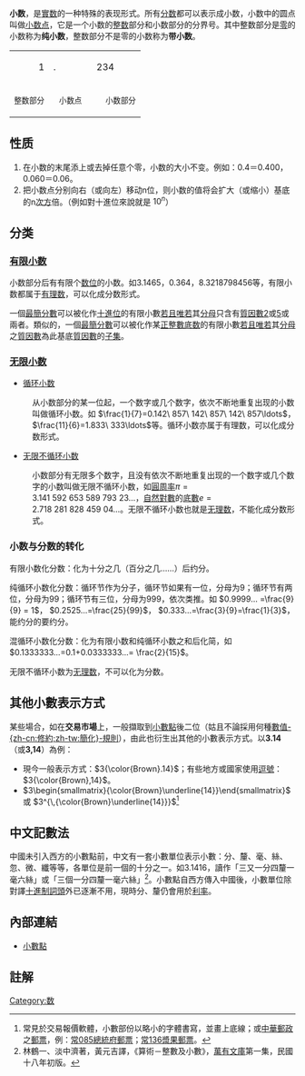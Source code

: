 {{数}}
'''小数'''，是[[實数|實数]]的一种特殊的表现形式。所有[[分数|分数]]都可以表示成小数，小数中的圆点叫做[[小数点|小数点]]，它是一个小数的[[整数|整数]]部分和小数部分的分界号。其中整数部分是[[0|零]]的小数称为'''纯小数'''，整数部分不是零的小数称为'''带小数'''。
{| cellspacing=0
|-align=center style="font-size:300%; line-height:100%"
|align=right|1||.||align=left|234
|-
|<span style="font-size:smaller;">整数部分</span>||<span style="font-size:smaller;padding:0 10px;">小数点</span>||　<span style="font-size:smaller;">小数部分</span>
|}

== 性质 ==
# 在小数的末尾添上或去掉任意个零，小数的大小不变。例如：0.4＝0.400，0.060＝0.06。
# 把小数点分别向右（或向左）移动n位，则小数的值将会扩大（或缩小）基底的n[[冪|次方]]倍。（例如對十進位來說就是 <math>10^n</math>）

== 分类 ==
=== [[有限小数|有限小数]] ===
小数部分后有有限个[[数位|数位]]的小数。如3.1465，0.364，8.3218798456等，有限小数都属于[[有理数|有理数]]，可以化成分数形式。

一個[[最簡分數|最簡分數]]可以被化作[[十進位|十進位]]的有限小數[[若且唯若|若且唯若]]其[[分母|分母]]只含有[[質因數|質因數]][[2|2]]或[[5|5]]或兩者。類似的，一個[[最簡分數|最簡分數]]可以被化作某[[正整數|正整數]][[底数|底数]]的有限小數[[若且唯若|若且唯若]]其[[分母|分母]]之[[質因數|質因數]]為此基底[[質因數|質因數]]的[[子集|子集]]。

=== [[无限小数|无限小数]] ===
* [[循环小数|循环小数]]
: 从小数部分的某一位起，一个数字或几个数字，依次不断地重复出现的小数叫做循环小数。如 <math>\frac{1}{7}=0.142\ 857\ 142\ 857\ 142\ 857\ldots</math>，<math>\frac{11}{6}=1.833\ 333\ldots</math>等。循环小数亦属于有理数，可以化成分数形式。
* [[无理数|无限不循环小数]]
: 小数部分有无限多个数字，且没有依次不断地重复出现的一个数字或几个数字的小数叫做无限不循环小数，如[[圓周率|圓周率]]<math>\pi=3.141\ 592\ 653\ 589\ 793\ 23\ldots</math>，[[自然對數|自然對數]]的[[E_(数学常数)|底數]]<math>e=2.718\ 281\ 828\ 459\ 04\ldots</math>。无限不循环小数也就是[[无理数|无理数]]，不能化成分数形式。

=== 小数与分数的转化 ===
有限小数化分数：化为十分之几（百分之几……）后约分。 

纯循环小数化分数：循环节作为分子，循环节如果有一位，分母为9；循环节有两位，分母为99；循环节有三位，分母为999，依次类推。如 <math>0.9999... =\frac{9}{9} = 1</math>，  <math>0.2525...=\frac{25}{99}</math>， <math> 0.333...=\frac{3}{9}=\frac{1}{3}</math>，能约分的要约分。 

混循环小数化分数：化为有限小数和纯循环小数之和后化简，如<math>0.1333333...=0.1+0.0333333...= \frac{2}{15}</math>。

无限不循环小数为[[无理数|无理数]]，不可以化为分数。

== 其他小數表示方式 ==
某些場合，如在'''交易市場'''上，一般擷取到[[小數點|小數點]]後二位（姑且不論採用何種[[數值修約規則|數值-{zh-cn:修約;zh-tw:簡化}-規則]]），由此也衍生出其他的小數表示方式。以'''3.14'''（或'''3,14'''）為例：

* 現今一般表示方式：<math>3{\color{Brown}.14}</math>；有些地方或國家使用[[逗號|逗號]]：<math>3{\color{Brown},14}</math>。
* <math>3\begin{smallmatrix}{\color{Brown}\underline{14}}\end{smallmatrix}</math> 或 <math>3^{\,{\color{Brown}\underline{14}}}</math><ref>常見於交易報價軟體，小數部份以略小的字體書寫，並畫上底線；或[[中華郵政|中華郵政]]之[[郵票|郵票]]，例：[http://www.post.gov.tw/post/internet/w_stamphouse/stamp_pic.jsp?stamp_bpic=17808502.JPG 常085總統府郵票]{{dead link|date=2017年12月 |bot=InternetArchiveBot |fix-attempted=yes }}；[http://www.post.gov.tw/post/internet/w_stamphouse/stamp_pic.jsp?stamp_bpic=A136II_01.jpg 常136漿果郵票]{{dead link|date=2017年12月 |bot=InternetArchiveBot |fix-attempted=yes }}。</ref>

== 中文記數法 ==
{{main|中文數字}}
中國未引入西方的小數點前，中文有一套小數單位表示小數{{fact|date=July 2019}}：分、釐、毫、絲、忽、微、纖等等，各單位是前一個的十分之一。如3.1416，讀作「三又一分四釐一毫六絲」或「三個一分四釐一毫六絲」<ref>林鶴一、淡中濟著，黃元吉譯，《算術－整數及小數》，[[萬有文庫|萬有文庫]]第一集，民國十八年初版。</ref>。小數點自西方傳入中國後，小數單位除對譯[[國際單位制詞頭|十進制詞頭]]外已逐漸不用，現時分、釐仍會用於[[利率|利率]]。

== 內部連結 ==
* [[小數點|小數點]]

== 註解 ==
{{Reflist}}

{{Authority control}}

{{中文數字單位}}
[[Category:数|Category:数]]